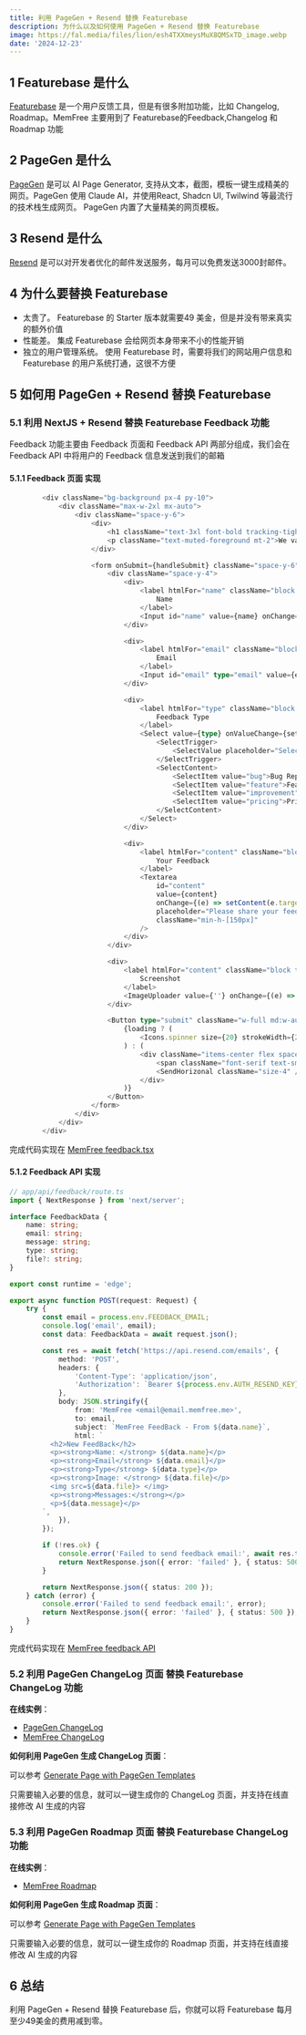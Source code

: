 ```yaml
---
title: 利用 PageGen + Resend 替换 Featurebase
description: 为什么以及如何使用 PageGen + Resend 替换 Featurebase
image: https://fal.media/files/lion/esh4TXXmeysMuX8QMSxTD_image.webp
date: '2024-12-23'
---
```


## 1 Featurebase 是什么

[Featurebase](https://www.featurebase.app/) 是一个用户反馈工具，但是有很多附加功能，比如 Changelog, Roadmap。MemFree 主要用到了 Featurebase的Feedback,Changelog 和 Roadmap 功能

## 2 PageGen 是什么

[PageGen](https://pagegen.ai/) 是可以 AI Page Generator, 支持从文本，截图，模板一键生成精美的网页。PageGen 使用 Claude AI，并使用React, Shadcn UI, Twilwind 等最流行的技术栈生成网页。 PageGen 内置了大量精美的网页模板。

## 3 Resend 是什么

[Resend](https://resend.com/) 是可以对开发者优化的邮件发送服务，每月可以免费发送3000封邮件。

## 4 为什么要替换 Featurebase

-   太贵了。 Featurebase 的 Starter 版本就需要49 美金，但是并没有带来真实的额外价值
-   性能差。 集成 Featurebase 会给网页本身带来不小的性能开销
-   独立的用户管理系统。 使用 Featurebase 时，需要将我们的网站用户信息和 Featurebase 的用户系统打通，这很不方便

## 5 如何用 PageGen + Resend 替换 Featurebase

### 5.1 利用 NextJS + Resend 替换 Featurebase Feedback 功能

Feedback 功能主要由 Feedback 页面和 Feedback API 两部分组成，我们会在 Feedback API 中将用户的 Feedback 信息发送到我们的邮箱

#### 5.1.1 Feedback 页面 实现

```ts
        <div className="bg-background px-4 py-10">
            <div className="max-w-2xl mx-auto">
                <div className="space-y-6">
                    <div>
                        <h1 className="text-3xl font-bold tracking-tight">MemFree Feedback</h1>
                        <p className="text-muted-foreground mt-2">We value your feedback. Please share your thoughts with us.</p>
                    </div>

                    <form onSubmit={handleSubmit} className="space-y-6">
                        <div className="space-y-4">
                            <div>
                                <label htmlFor="name" className="block text-sm font-medium mb-2">
                                    Name
                                </label>
                                <Input id="name" value={name} onChange={(e) => setName(e.target.value)} placeholder="Enter your name" />
                            </div>

                            <div>
                                <label htmlFor="email" className="block text-sm font-medium mb-2">
                                    Email
                                </label>
                                <Input id="email" type="email" value={email} onChange={(e) => setEmail(e.target.value)} placeholder="Enter your email" />
                            </div>

                            <div>
                                <label htmlFor="type" className="block text-sm font-medium mb-2">
                                    Feedback Type
                                </label>
                                <Select value={type} onValueChange={setType}>
                                    <SelectTrigger>
                                        <SelectValue placeholder="Select feedback type" />
                                    </SelectTrigger>
                                    <SelectContent>
                                        <SelectItem value="bug">Bug Report</SelectItem>
                                        <SelectItem value="feature">Feature Request</SelectItem>
                                        <SelectItem value="improvement">Improvement</SelectItem>
                                        <SelectItem value="pricing">Pricing</SelectItem>
                                    </SelectContent>
                                </Select>
                            </div>

                            <div>
                                <label htmlFor="content" className="block text-sm font-medium mb-2">
                                    Your Feedback
                                </label>
                                <Textarea
                                    id="content"
                                    value={content}
                                    onChange={(e) => setContent(e.target.value)}
                                    placeholder="Please share your feedback here..."
                                    className="min-h-[150px]"
                                />
                            </div>
                        </div>

                        <div>
                            <label htmlFor="content" className="block text-sm font-medium mb-2">
                                Screenshot
                            </label>
                            <ImageUploader value={''} onChange={(e) => setFile(e)} showGeneratedImage={false} />
                        </div>

                        <Button type="submit" className="w-full md:w-auto rounded-full">
                            {loading ? (
                                <Icons.spinner size={20} strokeWidth={2} className="animate-spin" />
                            ) : (
                                <div className="items-center flex space-x-2 justify-center">
                                    <span className="font-serif text-sm">Submit Feedback</span>
                                    <SendHorizonal className="size-4" />
                                </div>
                            )}
                        </Button>
                    </form>
                </div>
            </div>
        </div>
```

完成代码实现在 [MemFree feedback.tsx](https://github.com/memfreeme/memfree/blob/main/frontend/components/layout/feedback.tsx)

#### 5.1.2 Feedback API 实现

```ts
// app/api/feedback/route.ts
import { NextResponse } from 'next/server';

interface FeedbackData {
    name: string;
    email: string;
    message: string;
    type: string;
    file?: string;
}

export const runtime = 'edge';

export async function POST(request: Request) {
    try {
        const email = process.env.FEEDBACK_EMAIL;
        console.log('email', email);
        const data: FeedbackData = await request.json();

        const res = await fetch('https://api.resend.com/emails', {
            method: 'POST',
            headers: {
                'Content-Type': 'application/json',
                'Authorization': `Bearer ${process.env.AUTH_RESEND_KEY}`,
            },
            body: JSON.stringify({
                from: 'MemFree <email@email.memfree.me>',
                to: email,
                subject: `MemFree FeedBack - From ${data.name}`,
                html: `
          <h2>New FeedBack</h2>
          <p><strong>Name: </strong> ${data.name}</p>
          <p><strong>Email</strong> ${data.email}</p>
          <p><strong>Type</strong> ${data.type}</p>
          <p><strong>Image: </strong> ${data.file}</p>
          <img src=${data.file}> </img>
          <p><strong>Messages:</strong></p>
          <p>${data.message}</p>
        `,
            }),
        });

        if (!res.ok) {
            console.error('Failed to send feedback email:', await res.text());
            return NextResponse.json({ error: 'failed' }, { status: 500 });
        }

        return NextResponse.json({ status: 200 });
    } catch (error) {
        console.error('Failed to send feedback email:', error);
        return NextResponse.json({ error: 'failed' }, { status: 500 });
    }
}
```

完成代码实现在 [MemFree feedback API](https://github.com/memfreeme/memfree/blob/main/frontend/app/api/feedback/route.ts)

### 5.2 利用 PageGen ChangeLog 页面 替换 Featurebase ChangeLog 功能

**在线实例**：

-   [PageGen ChangeLog](https://pagegen.ai/changelog)
-   [MemFree ChangeLog](https://www.memfree.me/changelog)

**如何利用 PageGen 生成 ChangeLog 页面**：

可以参考 [Generate Page with PageGen Templates](https://pagegen.ai/how-to-generate-travel-landing-page)

只需要输入必要的信息，就可以一键生成你的 ChangeLog 页面，并支持在线直接修改 AI 生成的内容

### 5.3 利用 PageGen Roadmap 页面 替换 Featurebase ChangeLog 功能

**在线实例**：

-   [MemFree Roadmap](https://www.memfree.me/roadmap)

**如何利用 PageGen 生成 Roadmap 页面**：

可以参考 [Generate Page with PageGen Templates](https://pagegen.ai/how-to-generate-travel-landing-page)

只需要输入必要的信息，就可以一键生成你的 Roadmap 页面，并支持在线直接修改 AI 生成的内容

## 6 总结

利用 PageGen + Resend 替换 Featurebase 后，你就可以将 Featurebase 每月至少49美金的费用减到零。
